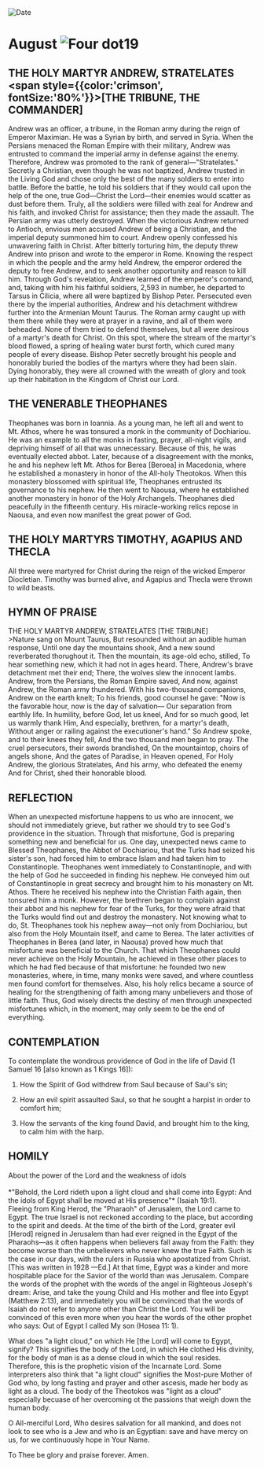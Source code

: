 
<RunningHead />
<Image src="/title-imprint.png" height={68} width={50} alt="Date" className="title-imprint"/>

# <div id="date">August <Image className="four-dot" src="/four-dot.png" height={15} width={15} alt="Four dot" />19</div>

## THE HOLY MARTYR ANDREW, STRATELATES<br /><span style={{color:'crimson', fontSize:'80%'}}>[THE TRIBUNE, THE COMMANDER]</span>

Andrew was an officer, a tribune, in the Roman army during the reign of Emperor Maximian. He was a Syrian by birth, and served in Syria. When the Persians menaced the Roman Empire with their military, Andrew was entrusted to command the imperial army in defense against the enemy. Therefore, Andrew was promoted to the rank of general—"Stratelates." Secretly a Christian, even though he was not baptized, Andrew trusted in the Living God and chose only the best of the many soldiers to enter into battle. Before the battle, he told his soldiers that if they would call upon the help of the one, true God—Christ the Lord—their enemies would scatter as dust before them. Truly, all the soldiers were filled with zeal for Andrew and his faith, and invoked Christ for assistance; then they made the assault. The Persian army was utterly destroyed. When the victorious Andrew returned to Antioch, envious men accused Andrew of being a Christian, and the imperial deputy summoned him to court. Andrew openly confessed his unwavering faith in Christ. After bitterly torturing him, the deputy threw Andrew into prison and wrote to the emperor in Rome. Knowing the respect in which the people and the army held Andrew, the emperor ordered the deputy to free Andrew, and to seek another opportunity and reason to kill him. Through God's revelation, Andrew learned of the emperor's command, and, taking with him his faithful soldiers, 2,593 in number, he departed to Tarsus in Cilicia, where all were baptized by Bishop Peter. Persecuted even there by the imperial authorities, Andrew and his detachment withdrew further into the Armenian Mount Taurus. The Roman army caught up with them there while they were at prayer in a ravine, and all of them were beheaded. None of them tried to defend themselves, but all were desirous of a martyr's death for Christ. On this spot, where the stream of the martyr's blood flowed, a spring of healing water burst forth, which cured many people of every disease. Bishop Peter secretly brought his people and honorably buried the bodies of the martyrs where they had been slain. Dying honorably, they were all crowned with the wreath of glory and took up their habitation in the Kingdom of Christ our Lord.

## THE VENERABLE THEOPHANES

Theophanes was born in Ioannia. As a young man, he left all and went to Mt. Athos, where he was tonsured a monk in the community of Dochiariou. He was an example to all the monks in fasting, prayer, all-night vigils, and depriving himself of all that was unnecessary. Because of this, he was eventually elected abbot. Later, because of a disagreement with the monks, he and his nephew left Mt. Athos for Berea [Beroea] in Macedonia, where he established a monastery in honor of the All-holy Theotokos. When this monastery blossomed with spiritual life, Theophanes entrusted its governance to his nephew. He then went to Naousa, where he established another monastery in honor of the Holy Archangels. Theophanes died peacefully in the fifteenth century. His miracle-working relics repose in Naousa, and even now manifest the great power of God.

## THE HOLY MARTYRS TIMOTHY, AGAPIUS AND THECLA

All three were martyred for Christ during the reign of the wicked Emperor Diocletian. Timothy was burned alive, and Agapius and Thecla were thrown to wild beasts.


## HYMN OF PRAISE
<div style={{textAlign:'center', color:'crimson', fontWeight:'bold'}}>
THE HOLY MARTYR ANDREW, STRATELATES [THE TRIBUNE]
</div>
>Nature sang on Mount Taurus,  
But resounded without an audible human response,  
Until one day the mountains shook,  
And a new sound reverberated thorughout it.  
Then the mountain, its age-old echo, stilled,  
To hear something new, which it had not in ages heard.  
There, Andrew's brave detachment met their end;  
There, the wolves slew the innocent lambs.  
Andrew, from the Persians, the Roman Empire saved,  
And now, against Andrew, the Roman army thundered.  
With his two-thousand companions, Andrew on the earth knelt;  
To his friends, good counsel he gave:  
"Now is the favorable hour, now is the day of salvation—  
Our separation from earthly life.  
In humility, before God, let us kneel,  
And for so much good, let us warmly thank Him,  
And especially, brethren, for a martyr's death,  
Without anger or railing against the executioner's hand."  
So Andrew spoke, and to their knees they fell,  
And the two thousand men began to pray.  
The cruel persecutors, their swords brandished,  
On the mountaintop, choirs of angels shone,  
And the gates of Paradise, in Heaven opened,  
For Holy Andrew, the glorious Stratelates,  
And his army, who defeated the enemy  
And for Christ, shed their honorable blood.  


## REFLECTION

When an unexpected misfortune happens to us who are innocent, we should not immediately grieve, but rather we should try to see God's providence in the situation. Through that misfortune, God is preparing something new and beneficial for us. One day, unexpected news came to Blessed Theophanes, the Abbot of Dochiariou, that the Turks had seized his sister's son, had forced him to embrace Islam and had taken him to Constantinople. Theophanes went immediately to Constantinople, and with the help of God he succeeded in finding his nephew. He conveyed him out of Constantinople in great secrecy and brought him to his monastery on Mt. Athos. There he received his nephew into the Christian Faith again, then tonsured him a monk. However, the brethren began to complain against their abbot and his nephew for fear of the Turks, for they were afraid that the Turks would find out and destroy the monastery. Not knowing what to do, St. Theophanes took his nephew away—not only from Dochiariou, but also from the Holy Mountain itself, and came to Berea. The later activities of Theophanes in Berea (and later, in Naousa) proved how much that misfortune was beneficial to the Church. That which Theophanes could never achieve on the Holy Mountain, he achieved in these other places to which he had fled because of that misfortune: he founded two new monasteries, where, in time, many monks were saved, and where countless men found comfort for themselves. Also, his holy relics became a source of healing for the strengthening of faith among many unbelievers and those of little faith. Thus, God wisely directs the destiny of men through unexpected misfortunes which, in the moment, may only seem to be the end of everything.


## CONTEMPLATION

To contemplate the wondrous providence of God in the life of David (1 Samuel 16 [also known as 1 Kings 16]):

1. How the Spirit of God withdrew from Saul because of Saul's sin;

2. How an evil spirit assaulted Saul, so that he sought a harpist in order to comfort him;

3. How the servants of the king found David, and brought him to the king, to calm him with the harp.

## HOMILY
<div style={{textAlign:'center', color:'crimson', fontWeight:'bold'}}>
About the power of the Lord and the weakness of idols
</div>
<br />
<div style={{textAlign:'right'}}>
*"Behold, the Lord rideth upon a light cloud and shall come into Egypt: And the idols of Egypt shall be moved at His presence"* (Isaiah 19:1).
</div>
Fleeing from King Herod, the "Pharaoh" of Jerusalem, the Lord came to Egypt. The true Israel is not reckoned according to the place, but according to the spirit and deeds. At the time of the birth of the Lord, greater evil [Herod] reigned in Jerusalem than had ever reigned in the Egypt of the Pharaohs—as it often happens when believers fall away from the Faith: they become worse than the unbelievers who never knew the true Faith. Such is the case in our days, with the rulers in Russia who apostatized from Christ. [This was written in 1928 —Ed.] At that time, Egypt was a kinder and more hospitable place for the Savior of the world than was Jerusalem. Compare the words of the prophet with the words of the angel in Righteous Joseph's dream: Arise, and take the young Child and His mother and flee into Egypt (Matthew 2:13), and immediately you will be convinced that the words of Isaiah do not refer to anyone other than Christ the Lord. You will be convinced of this even more when you hear the words of the other prophet who says: Out of Egypt I called My son (Hosea 11: 1).

What does "a light cloud," on which He [the Lord] will come to Egypt, signify? This signifies the body of the Lord, in which He clothed His divinity, for the body of man is as a dense cloud in which the soul resides. Therefore, this is the prophetic vision of the Incarnate Lord. Some interpreters also think that "a light cloud" signifies the Most-pure Mother of God who, by long fasting and prayer and other ascesis, made her body as light as a cloud. The body of the Theotokos was "light as a cloud" especially becuase of her overcoming ot the passions that weigh down the human body.

O All-merciful Lord, Who desires salvation for all mankind, and does not look to see who is a Jew and who is an Egyptian: save and have mercy on us, for we continuously hope in Your Name.

To Thee be glory and praise forever. Amen.

